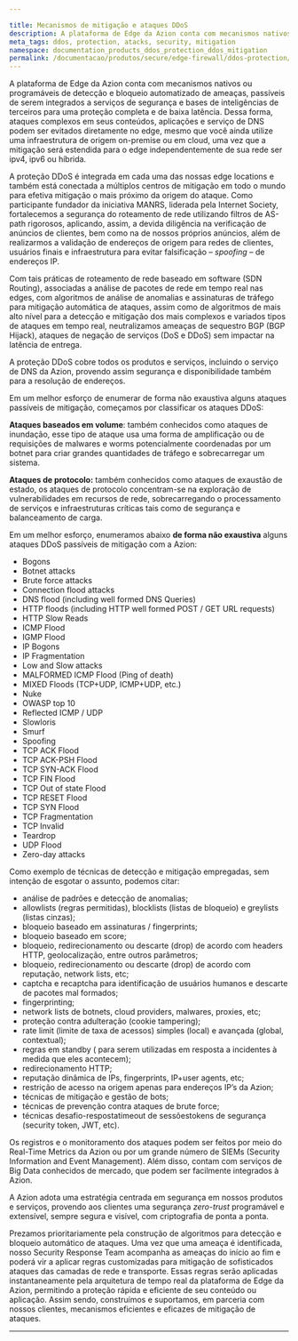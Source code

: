 ```yaml
---

title: Mecanismos de mitigação e ataques DDoS
description: A plataforma de Edge da Azion conta com mecanismos nativos ou programáveis de detecção e bloqueio automatizado de ameaças, passíveis de serem integrados a serviços de segurança e bases de inteligências de terceiros para uma proteção completa e de baixa latência.
meta_tags: ddos, protection, atacks, security, mitigation
namespace: documentation_products_ddos_protection_ddos_mitigation
permalink: /documentacao/produtos/secure/edge-firewall/ddos-protection/ddos-mitigation/
---
```


A plataforma de Edge da Azion conta com mecanismos nativos ou programáveis de detecção e bloqueio automatizado de ameaças, passíveis de serem integrados a serviços de segurança e bases de inteligências de terceiros para uma proteção completa e de baixa latência. Dessa forma, ataques complexos em seus conteúdos, aplicações e serviço de DNS podem ser evitados diretamente no edge, mesmo que você ainda utilize uma infraestrutura de origem on-premise ou em cloud, uma vez que a mitigação será estendida para o edge independentemente de sua rede ser ipv4, ipv6 ou híbrida.

A proteção DDoS é integrada em cada uma das nossas edge locations e também está conectada a múltiplos centros de mitigação em todo o mundo para efetiva mitigação o mais próximo da origem do ataque. Como participante fundador da iniciativa MANRS, liderada pela Internet Society, fortalecemos a segurança do roteamento de rede utilizando filtros de AS-path rigorosos, aplicando, assim, a devida diligência na verificação de anúncios de clientes, bem como na de nossos próprios anúncios, além de realizarmos a validação de endereços de origem para redes de clientes, usuários finais e infraestrutura para evitar falsificação – _spoofing_ – de endereços IP.

Com tais práticas de roteamento de rede baseado em software (SDN Routing), associadas a análise de pacotes de rede em tempo real nas edges, com algoritmos de análise de anomalias e assinaturas de tráfego para mitigação automática de ataques, assim como de algoritmos de mais alto nível para a detecção e mitigação dos mais complexos e variados tipos de ataques em tempo real, neutralizamos ameaças de sequestro BGP (BGP Hijack), ataques de negação de serviços (DoS e DDoS) sem impactar na latência de entrega.

A proteção DDoS cobre todos os produtos e serviços, incluindo o serviço de DNS da Azion, provendo assim segurança e disponibilidade também para a resolução de endereços.

Em um melhor esforço de enumerar de forma não exaustiva alguns ataques passíveis de mitigação, começamos por classificar os ataques DDoS:

**Ataques baseados em volume**: também conhecidos como ataques de inundação, esse tipo de ataque usa uma forma de amplificação ou de requisições de malwares e worms potencialmente coordenadas por um botnet para criar grandes quantidades de tráfego e sobrecarregar um sistema.

**Ataques de protocolo:** também conhecidos como ataques de exaustão de estado, os ataques de protocolo concentram-se na exploração de vulnerabilidades em recursos de rede, sobrecarregando o processamento de serviços e infraestruturas críticas tais como de segurança e balanceamento de carga.

Em um melhor esforço, enumeramos abaixo **de forma não exaustiva** alguns ataques DDoS passíveis de mitigação com a Azion:

* Bogons
* Botnet attacks
* Brute force attacks
* Connection flood attacks
* DNS flood (including well formed DNS Queries)
* HTTP floods (including HTTP well formed POST / GET URL requests)
* HTTP Slow Reads
* ICMP Flood
* IGMP Flood
* IP Bogons
* IP Fragmentation
* Low and Slow attacks
* MALFORMED ICMP Flood (Ping of death)
* MIXED Floods (TCP+UDP, ICMP+UDP, etc.)
* Nuke
* OWASP top 10
* Reflected ICMP / UDP
* Slowloris
* Smurf
* Spoofing
* TCP ACK Flood
* TCP ACK-PSH Flood
* TCP SYN-ACK Flood
* TCP FIN Flood
* TCP Out of state Flood
* TCP RESET Flood
* TCP SYN Flood
* TCP Fragmentation
* TCP Invalid
* Teardrop
* UDP Flood
* Zero-day attacks

Como exemplo de técnicas de detecção e mitigação empregadas, sem intenção de esgotar o assunto, podemos citar:

* análise de padrões e detecção de anomalias;
* allowlists (regras permitidas), blocklists (listas de bloqueio) e greylists (listas cinzas);
* bloqueio baseado em assinaturas / fingerprints;
* bloqueio baseado em score;
* bloqueio, redirecionamento ou descarte (drop) de acordo com headers HTTP, geolocalização, entre outros parâmetros;
* bloqueio, redirecionamento ou descarte (drop) de acordo com reputação, network lists, etc;
* captcha e recaptcha para identificação de usuários humanos e descarte de pacotes mal formados;
* fingerprinting;
* network lists de botnets, cloud providers, malwares, proxies, etc;
* proteção contra adulteração (cookie tampering);
* rate limit (limite de taxa de acessos) simples (local) e avançada (global, contextual);
* regras em standby ( para serem utilizadas em resposta a incidentes à medida que eles acontecem);
* redirecionamento HTTP;
* reputação dinâmica de IPs, fingerprints, IP+user agents, etc;
* restrição de acesso na origem apenas para endereços IP’s da Azion;
* técnicas de mitigação e gestão de bots;
* técnicas de prevenção contra ataques de brute force;
* técnicas desafio-respostatimeout de sessõestokens de segurança (security token, JWT, etc).

Os registros e o monitoramento dos ataques podem ser feitos por meio do Real-Time Metrics da Azion ou por um grande número de SIEMs (Security Information and Event Management). Além disso, contam com serviços de Big Data conhecidos de mercado, que podem ser facilmente integrados à Azion.

A Azion adota uma estratégia centrada em segurança em nossos produtos e serviços, provendo aos clientes uma segurança _zero-trust_ programável e extensível, sempre segura e visível, com criptografia de ponta a ponta.

Prezamos prioritariamente pela construção de algoritmos para detecção e bloqueio automático de ataques. Uma vez que uma ameaça é identificada, nosso Security Response Team acompanha as ameaças do início ao fim e poderá vir a aplicar regras customizadas para mitigação de sofisticados ataques das camadas de rede e transporte. Essas regras serão aplicadas instantaneamente pela arquitetura de tempo real da plataforma de Edge da Azion, permitindo a proteção rápida e eficiente de seu conteúdo ou aplicação. Assim sendo, construímos e suportamos, em parceria com nossos clientes, mecanismos eficientes e eficazes de mitigação de ataques.




---

